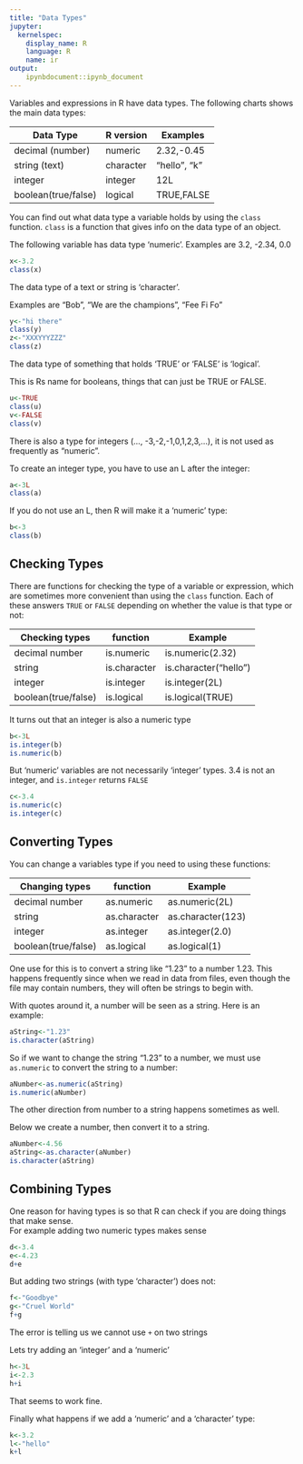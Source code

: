 ```yaml
---
title: "Data Types"
jupyter:
  kernelspec:
    display_name: R
    language: R
    name: ir
output:
    ipynbdocument::ipynb_document
---
```


Variables and expressions in R have data types. The following charts shows the main data types:

|  Data Type	     |  R version     | Examples    |
|--------------------|------------------|------------|
|  decimal (number)  |   numeric      |  2.32,-0.45  | 
|  string (text)     |   character    | "hello", "k" |
|  integer             |   integer      |  12L        |
|  boolean(true/false) |   logical      |  TRUE,FALSE   |

You can find out what data type a variable holds by using the `class` function. 
`class` is a function that gives info on the data type of an object.

The following variable has data type 'numeric'. Examples are 3.2, -2.34, 0.0
 
```r
x<-3.2
class(x)
```

The data type of a text or string is 'character'.    

Examples are "Bob", "We are the champions", "Fee Fi Fo" 

```r
y<-"hi there"
class(y)
z<-"XXXYYYZZZ"
class(z)
```

The data type of something that holds 'TRUE' or 'FALSE' is 'logical'.   

This is Rs name for booleans, things that can just be TRUE or FALSE.  


```r
u<-TRUE
class(u)
v<-FALSE
class(v)
```

There is also a type for integers (..., -3,-2,-1,0,1,2,3,...), it is not used as frequently as "numeric".   

To create an integer type, you have to use an L after the integer:   

```r
a<-3L
class(a)
```

If you do not use an L, then R will make it a 'numeric' type:
```r
b<-3
class(b)
```

## Checking Types

There are functions for checking the type of a variable or expression, which are sometimes more convenient than using the `class` function. Each of these answers `TRUE` or `FALSE` depending on whether the value is that type or not:

|  Checking types    |  function     | Example    |
|--------------------|------------------|------------|
|  decimal number      |   is.numeric   |  is.numeric(2.32)  | 
|  string              |   is.character | is.character("hello")  |
|  integer             |   is.integer      |  is.integer(2L)        |
|  boolean(true/false) |   is.logical      |  is.logical(TRUE)      |


It turns out that an integer is also a numeric type
```r
b<-3L
is.integer(b)
is.numeric(b)
```

But 'numeric' variables are not necessarily 'integer' types. 3.4 is not an integer, and `is.integer` returns `FALSE`
```r
c<-3.4
is.numeric(c)
is.integer(c)
```

## Converting Types

You can change a variables type if you need to using these functions:

|  Changing types    |  function     | Example    |
|--------------------|------------------|------------|
|  decimal number      |   as.numeric   |  as.numeric(2L)  | 
|  string              |   as.character | as.character(123)  |
|  integer             |   as.integer      |  as.integer(2.0)    |
|  boolean(true/false) |   as.logical      |  as.logical(1)      |

One use for this is to convert a string like "1.23" to a number 1.23. This happens frequently since when we read in data from files, even though the file may contain numbers, they will often be strings to begin with.

With quotes around it, a number will be seen as a string. Here is an example:

```r
aString<-"1.23"
is.character(aString)
```

So if we want to change the string "1.23" to a number, we must use `as.numeric` to convert the string to a number:

```r
aNumber<-as.numeric(aString)
is.numeric(aNumber)
```

The other direction from number to a string happens sometimes as well. 

Below we create a number, then convert it to a string.


```r
aNumber<-4.56
aString<-as.character(aNumber)
is.character(aString)
```

## Combining Types

One reason for having types is so that R can check if you are doing things that make sense.  
For example adding two numeric types makes sense

```r
d<-3.4
e<-4.23
d+e
```

But adding two strings (with type 'character') does not:

```r
f<-"Goodbye"
g<-"Cruel World"
f+g
```

The error is telling us we cannot use `+` on two strings

Lets try adding an 'integer' and a 'numeric'

```r
h<-3L
i<-2.3
h+i
```

That seems to work fine.

Finally what happens if we add a 'numeric' and a 'character' type: 

```r
k<-3.2
l<-"hello"
k+l
```

